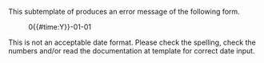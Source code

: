 <noinclude>This subtemplate of {{tlf|dts}} produces an error message of the following form.

:</noinclude><span style="{{#ifeq:{{{debug}}}|yes|border:1px solid|display:none; speak:none}}">0{{#time:Y}}-01-01</span><span style="{{#ifeq:{{{nowrap}}}|off||white-space:nowrap;}}"> '''{{color|red|Error: {{{1|<noinclude>'blah, blah, blah'</noinclude>}}} {{{2|}}} {{{3|}}} {{{4|}}}}}'''
This is not an acceptable date format. Please check the spelling, check the numbers and/or read the documentation at template {{tl|dts}} for correct date input.</span>